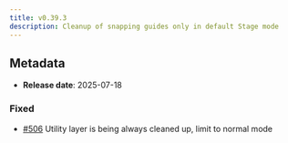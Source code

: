 ```yaml
---
title: v0.39.3
description: Cleanup of snapping guides only in default Stage mode
---
```


## Metadata

- **Release date**: 2025-07-18

### Fixed

- [#506](https://github.com/InditexTech/weavejs/issues/506) Utility layer is being always cleaned up, limit to normal mode
